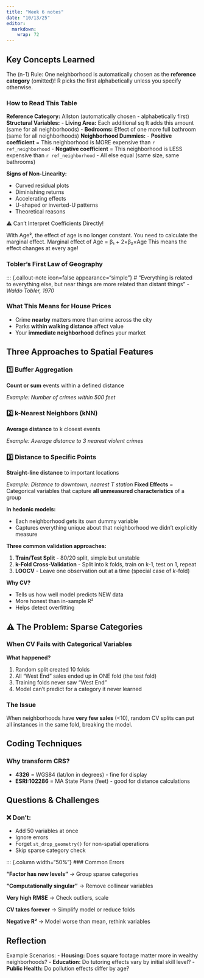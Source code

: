 ```yaml
---
title: "Week 6 notes"
date: "10/13/25"
editor: 
  markdown: 
    wrap: 72
---
```


## Key Concepts Learned
The (n-1) Rule:
One neighborhood is automatically chosen as the **reference category** (omitted)!
R picks the first alphabetically unless you specify otherwise.

### How to Read This Table
**Reference Category:** Allston (automatically chosen - alphabetically first)
**Structural Variables:**
- **Living Area:** Each additional sq ft adds this amount (same for all neighborhoods)
- **Bedrooms:** Effect of one more full bathroom (same for all neighborhoods)
**Neighborhood Dummies:**
- **Positive coefficient** = This neighborhood is MORE expensive than `r ref_neighborhood`
- **Negative coefficient** = This neighborhood is LESS expensive than `r ref_neighborhood`
- All else equal (same size, same bathrooms)

**Signs of Non-Linearity:**

- Curved residual plots
- Diminishing returns
- Accelerating effects
- U-shaped or inverted-U patterns
- Theoretical reasons

⚠️ Can't Interpret Coefficients Directly!

With Age², the effect of age is no longer constant. You need to calculate the marginal effect.
Marginal effect of Age = β₁ + 2×β₂×Age
This means the effect changes at every age!


### Tobler's First Law of Geography

::: {.callout-note icon=false appearance="simple"}
# "Everything is related to everything else, but near things are more related than distant things"
*- Waldo Tobler, 1970*

### What This Means for House Prices

- Crime **nearby** matters more than crime across the city
- Parks **within walking distance** affect value
- Your **immediate neighborhood** defines your market

## Three Approaches to Spatial Features

### 1️⃣ Buffer Aggregation
**Count or sum** events within a defined distance

*Example: Number of crimes within 500 feet*

### 2️⃣ k-Nearest Neighbors (kNN)
**Average distance** to k closest events

*Example: Average distance to 3 nearest violent crimes*

### 3️⃣ Distance to Specific Points
**Straight-line distance** to important locations

*Example: Distance to downtown, nearest T station*
**Fixed Effects** = Categorical variables that capture **all unmeasured characteristics** of a group

**In hedonic models:**

- Each neighborhood gets its own dummy variable
- Captures everything unique about that neighborhood we didn't explicitly measure

**Three common validation approaches:**

1. **Train/Test Split** - 80/20 split, simple but unstable
2. **k-Fold Cross-Validation** - Split into k folds, train on k-1, test on 1, repeat
3. **LOOCV** - Leave one observation out at a time (special case of *k*-fold)

**Why CV?**

- Tells us how well model predicts NEW data
- More honest than in-sample R²
- Helps detect overfitting

## ⚠️ The Problem: Sparse Categories

### When CV Fails with Categorical Variables
**What happened?**

1. Random split created 10 folds
2. All "West End" sales ended up in ONE fold (the test fold)
3. Training folds never saw "West End"
4. Model can't predict for a category it never learned

::: {.callout-important}
### The Issue

When neighborhoods have **very few sales** (<10), random CV splits can put all instances in the same fold, breaking the model.

## Coding Techniques

### Why transform CRS?
- **4326** = WGS84 (lat/lon in degrees) - fine for display
- **ESRI:102286** = MA State Plane (feet) - good for distance calculations


## Questions & Challenges
### ❌ Don't:
- Add 50 variables at once
- Ignore errors
- Forget `st_drop_geometry()` for non-spatial operations
- Skip sparse category check
:::

::: {.column width="50%"}
### Common Errors

**"Factor has new levels"**
→ Group sparse categories

**"Computationally singular"**
→ Remove collinear variables

**Very high RMSE**
→ Check outliers, scale

**CV takes forever**
→ Simplify model or reduce folds

**Negative R²**
→ Model worse than mean, rethink variables


## Reflection

Example Scenarios:
- **Housing:** Does square footage matter more in wealthy neighborhoods?
- **Education:** Do tutoring effects vary by initial skill level?
- **Public Health:** Do pollution effects differ by age?
